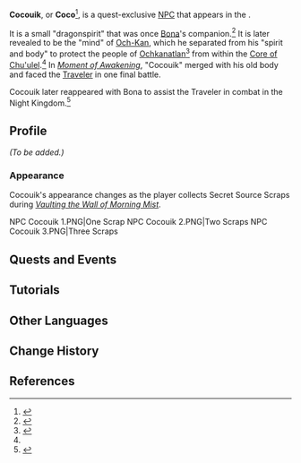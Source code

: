 {{Meta
<!-- Remove this template after adding the missing info -->
|missing_NPC_profile  = yes
<!--
|missing_NPC_idle     = yes
|missing_NPC_dialogue = yes
-->
}}
{{About|the quest-exclusive NPC|other uses|Och-Kan (Disambiguation)}}
{{Character Infobox
|type             = Quest NPC
|image            = NPC Cocouik.png
|realname         = <!-- Optional, if different from in-game name -->
|deceased         = <!-- Past (for deceased prior to events of the game) or free response -->
|region           = Natlan
|location         = Natlan
|affiliation      = 
|title            = 

|ancestry         = <!-- Clan/family -->
|father           = 
|mother           = 
|spouse           = 
|sibling          = 
|child            = 
|relative         = 

|voiceEN          = 
|voiceCN          = 
|voiceJP          = 
|voiceKR          = 
}}
'''Cocouik''', or '''Coco'''<ref name="VWMM">{{Ref/Quest|Vaulting the Wall of Morning Mist}}</ref>, is a quest-exclusive [[NPC]] that appears in the {{Quest|Lost Traveler in the Ashen Realm}}.

It is a small "dragonspirit" that was once [[Bona]]'s companion.<ref name="NNN">{{Ref/Item|A Nameless Adventurer's Notes}}</ref> It is later revealed to be the "mind" of [[Och-Kan]], which he separated from his "spirit and body" to protect the people of [[Ochkanatlan]]<ref>{{Ref/Quest|Moment of Awakening}}</ref> from within the [[Core of Chu'ulel]].<ref name="NNN" /> In ''[[Moment of Awakening]]'', "Cocouik" merged with his old body and faced the [[Traveler]] in one final battle.

Cocouik later reappeared with Bona to assist the Traveler in combat in the Night Kingdom.<ref>{{Ref/Quest|Journey of Stars and Flames}}</ref>

<!--
==Location==
{{subst:#tag:gallery|
NPC Location {{subst:#titleparts:{{subst:PAGENAME}}}}.png{{subst:!}}{{subst:#titleparts:{{subst:PAGENAME}}}}'s location
NPC Location {{subst:#titleparts:{{subst:PAGENAME}}}} Context.png{{subst:!}}Additional context
}}
-->
==Profile==
<!--Detailed story/lore information goes here.-->
''(To be added.)''

===Appearance===
<!--Keep appearance section short and concise. Limit to 2 paragraphs with 3-4 sentences each.-->
Cocouik's appearance changes as the player collects Secret Source Scraps during ''[[Vaulting the Wall of Morning Mist]]''.

<gallery>
NPC Cocouik 1.PNG|One Scrap
NPC Cocouik 2.PNG|Two Scraps
NPC Cocouik 3.PNG|Three Scraps
</gallery>

==Quests and Events==
{{Quests and Events}}
<!--
==Idle Quotes==
{{Dialogue Start}}
:{{DIcon|Idle}} {{Tx}}
::{{A|VO {{subst:#titleparts:{{subst:PAGENAME}}}} 01.ogg}} "{{Tx}}"
{{Dialogue End}}

==Dialogue==
{{Dialogue Start}}
:'''{{subst:#titleparts:{{subst:PAGENAME}}}}:''' 
:{{DIcon}}
{{Dialogue End}}

==Event Dialogue==
===Event Name===
{{Dialogue Start}}
:'''{{subst:#titleparts:{{subst:PAGENAME}}}}:'''
{{Dialogue End}}
-->

==Tutorials==
{{Tutorial|"Cocouik"'s Rings of Light; "Super Awesomesauce Laser"}}

==Other Languages==
{{Other Languages|default_hidden=1
|en      = Cocouik
|zhs     = 「绿松石」
|zhs_rm  = "Lǜsōngshí"
|zht     = 「綠松石」
|zht_rm  = "Lǜsōngshí"
|ja      = 「ココウィク」
|ja_rm   = "Kokowiku"
|ko      = 「터키석」
|es      = Cocouik
|fr      = Cocouik
|ru      = Кокоуик
|th      = "Cocouik"
|vi      = "Cocouik"
|de      = „Cocouik“
|id      = "Cocouik"
|pt      = Cocouik
|tr      = Cocouik
|it      = "Cocouik"
}}

==Change History==
{{Change History|5.2}}

==References==
{{Reflist}}